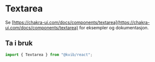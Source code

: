 
<Meta title="Komponenter/Textarea" />

# Textarea

Se [https://chakra-ui.com/docs/components/textarea](https://chakra-ui.com/docs/components/textarea) for eksempler og dokumentasjon.

## Ta i bruk

```jsx
import { Textarea } from "@kvib/react";
```
